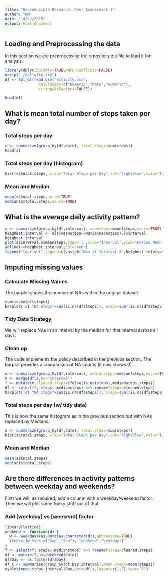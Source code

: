 ```yaml
---
title: "Reproducible Research: Peer Assessment 1"
author: "RM" 
date: "14/02/2015"
output: html_document
---
```


## Loading and Preprocessing the data
In this section we are preprocessing the repository zip file to load it for analysis.

```r
library(dplyr,quietly=TRUE,warn.conflicts=FALSE)
unzip("./activity.zip")
df <- tbl_df(read.csv("activity.csv",
               colClasses=c("numeric","Date","numeric"),
               stringsAsFactors=FALSE))

head(df)
```

## What is mean total number of steps taken per day?
### Total steps per day
```r
s <- summarize(group_by(df,date), total.steps=sum(steps))
head(s)
```

### Total steps per day (histogram)
```r
hist(s$total.steps, xlab="Total Steps per Day",col="lightblue",main="Total number of steps each day")
```

### Mean and Median
```r
mean(s$total.steps,na.rm=TRUE)
median(s$total.steps,na.rm=TRUE)
```


## What is the average daily activity pattern?

```r
s <- summarize(group_by(df,interval), meansteps=mean(steps,na.rm=TRUE))
heighest.interval <- s[s$meansteps==max(s$meansteps),]$interval
heighest.interval
plot(s$interval,s$meansteps,type='l',xlab="Interval",ylab="Period Mean per Interval")
abline(v=heighest.interval,col="red")
legend("topright",legend=c(paste0("Max at Interval #",heighest.interval)),col=c("red"),lty=c(1))
```


## Imputing missing values

### Calculate Missing Values
The barplot shows the number of NAs within the original dataset.
```r
sum(is.na(df$steps))
barplot( c( "NA Steps"=sum(is.na(df$steps)), Steps=sum(!is.na(df$steps))) , col = c("red","blue"))
```

### Tidy Data Strategy
We will replace NAs in an interval by the median for that interval across all days.

### Clean up
The code implements the policy described in the previous section. The barplot provides a comparison of NA counts (it now shows 0).
```r
s <- summarize(group_by(df,interval), mediansteps=median(steps,na.rm=TRUE))
m <- merge(df,s,by="interval")
f <- mutate(m,cleaned.steps=ifelse(is.na(steps),mediansteps,steps))
df <- select(f,-steps,-mediansteps) %>% rename(steps=cleaned.steps) 
barplot( c( "NA Steps"=sum(is.na(df$steps)), Steps=sum(!is.na(df$steps))) , col = c("red","blue"))
```


### Total steps per day (w/ tidy data)
This is now the same histogram as in the previous section but with NAs replaced by Medians.
```r
s <- summarize(group_by(df,date), total.steps=sum(steps))
hist(s$total.steps, xlab="Total Steps per Day",col="lightblue",main="Total number of steps each day")
```

### Mean and Median
```r
mean(s$total.steps)
median(s$total.steps)
```

## Are there differences in activity patterns between weekday and weekends?
First we will, as required, add a column with a weekday/weekend factor. Then we will plot some funky stuff out of that.

### Add [weekday] vs [weekend] factor
```r
library(lattice)
weekend <- function(d) { 
  w <- weekdays(as.Date(as.character(d)),abbreviate=TRUE)  
  ifelse (w %in% c("Sat","Sun"), "weekend","weekday") 
}
f <- select(f,-steps,-mediansteps) %>% rename(steps=cleaned.steps)
df <- mutate(f,Day=weekend(date))
df$Day <- as.factor(df$Day)
df_s <- summarize(group_by(df,Day,interval),mean.steps=mean(steps))
xyplot(mean.steps~interval|Day,data=df_s,layout=c(1,2),type="l")
```